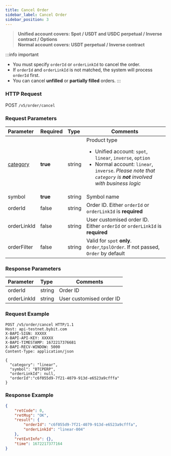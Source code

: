 ```yaml
---
title: Cancel Order
sidebar_label: Cancel Order
sidebar_position: 3
---
```

> **Unified account covers: Spot / USDT and USDC perpetual / Inverse contract / Options**<br/>
> **Normal account covers: USDT perpetual / Inverse contract**

:::info important
- You must specify `orderId` or `orderLinkId` to cancel the order.
- If `orderId` and `orderLinkId` is not matched, the system will process `orderId` first.
- You can cancel **unfilled** or **partially filled** orders.
:::

### HTTP Request
POST `/v5/order/cancel`

### Request Parameters
| Parameter | Required | Type | Comments|
|:----- |:-------|:-----|------ |
|[category](../enum#category) |**true** |string |Product type <ul><li>Unified account: `spot`, `linear`, `inverse`, `option`</li><li>Normal account: `linear`, `inverse`. _Please note that `category` is **not** involved with business logic_</li></ul> |
|symbol |**true** |string |Symbol name|
|orderId |false |string |Order ID. Either `orderId` or `orderLinkId` is **required** |
|orderLinkId |false |string |User customised order ID. Either `orderId` or `orderLinkId` is **required** |
|orderFilter |false |string |Valid for `spot` **only**. `Order`,`tpslOrder`. If not passed, `Order` by default|

### Response Parameters
| Parameter | Type | Comments|
|:----- |:-----|----- |
|orderId |string |Order ID |
|orderLinkId |string |User customised order ID |

### Request Example

```http
POST /v5/order/cancel HTTP/1.1
Host: api-testnet.bybit.com
X-BAPI-SIGN: XXXXX
X-BAPI-API-KEY: XXXXX
X-BAPI-TIMESTAMP: 1672217376681
X-BAPI-RECV-WINDOW: 5000
Content-Type: application/json

{
  "category": "linear",
  "symbol": "BTCPERP",
  "orderLinkId": null,
  "orderId":"c6f055d9-7f21-4079-913d-e6523a9cfffa"
}
```

### Response Example

```json
{
    "retCode": 0,
    "retMsg": "OK",
    "result": {
        "orderId": "c6f055d9-7f21-4079-913d-e6523a9cfffa",
        "orderLinkId": "linear-004"
    },
    "retExtInfo": {},
    "time": 1672217377164
}
```